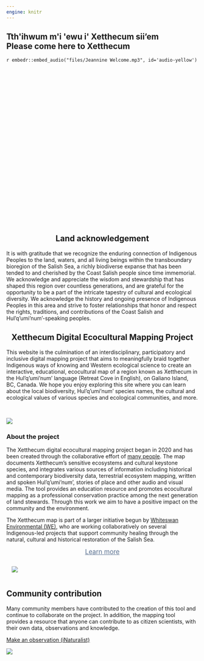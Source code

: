 ```yaml
---
engine: knitr
---
```


::: {.column-screen}
::: {.hero-banner style="height: 500px; background-image: url('files/banner_landing_2_small.png');"}

::: {.hero-text}

# Tth\'ihwum m\'i \'ewu i\' Xetthecum sii'em </br> Please come here to Xetthecum
`r embedr::embed_audio("files/Jeannine Welcome.mp3", id='audio-yellow')`

:::
:::
:::


::: {.column-screen .brown-div}
::: {.column-body}

<center>
##  Land acknowledgement
</center>

It is with gratitude that we recognize the enduring connection of Indigenous Peoples to the land, waters, and all living beings within the transboundary bioregion of the Salish Sea, a richly biodiverse expanse that has been tended to and cherished by the Coast Salish people since time immemorial. We acknowledge and appreciate the wisdom and stewardship that has shaped this region over countless generations, and are grateful for the opportunity to be a part of the intricate tapestry of cultural and ecological diversity. We acknowledge the history and ongoing presence of Indigenous Peoples in this area and strive to foster relationships that honor and respect the rights, traditions, and contributions of the Coast Salish and Hul’q’umi’num’-speaking peoples.

:::
:::

<center>
##  Xetthecum Digital Ecocultural Mapping Project
</center>

This website is the culmination of an interdisciplinary, participatory and inclusive digital mapping project that aims to meaningfully braid together Indigenous ways of knowing and Western ecological science to create an interactive, educational, ecocultural map of a region known as Xetthecum in the Hul’q’umi’num’ language (Retreat Cove in English), on Galiano Island, BC, Canada. We hope you enjoy exploring this site where you can learn about the local biodiversity, Hul’q’umi’num’ species names, the cultural and ecological values of various species and ecological communities, and more.

<br>


![](files/icon_array.png){.centered}

:::{.column-page .blue-div}
:::{.column-body .blurb-container}
:::{.blurb-half-column}
### About the project
 
The Xetthecum digital ecocultural mapping project began in 2020 and has been created through the collaborative effort of [many people](/about.html). The map documents Xetthecum’s sensitive ecosystems and cultural keystone species, and integrates various sources of information including historical and contemporary biodiversity data, terrestrial ecosystem mapping, written and spoken Hul’q’umi’num’, stories of place and other audio and visual media. The tool provides an education resource and promotes ecocultural mapping as a professional conservation practice among the next generation of land stewards. Through this work we aim to have a positive impact on the community and the environment.

The Xetthecum map is part of a larger initiative begun by [Whiteswan Environmental (WE)](https://www.whiteswanenvironmental.org/digital-ecocultural-mapping.html), who are working collaboratively on several Indigenous-led projects that support community healing through the natural, cultural and historical restoration of the Salish Sea.

<center>
<a  href="/about.html" class="btn btn-primary btn-rounded " style="font-size:1.2em;color:#597090" role="button">Learn more</a>
</center>

:::

:::{.blurb-half-column}

![](files/about_map.png){style="padding: 1em"}
:::
:::
:::



:::{.column-body .blurb-container}

:::{.blurb-half-column}
## Community contribution

Many community members have contributed to the creation of this tool and continue to collaborate on the project. In addition, the mapping tool provides a resource that anyone can contribute to as citizen scientists, with their own data, observations and knowledge.

[Make an observation (iNaturalist) <i class="fa-solid fa-arrow-up-right-from-square"></i>](https://www.inaturalist.org/projects/xetthecum?tab=observations&subtab=map)

:::

:::{.blurb-half-column}

![](files/shells.png) 
:::
:::



